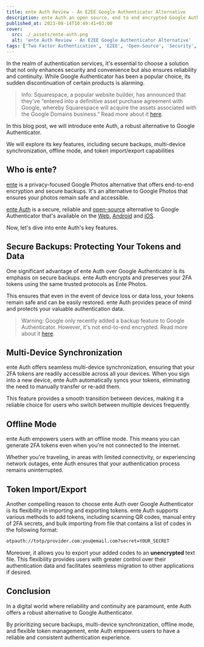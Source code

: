 ```yaml
---
title: ente Auth Review - An E2EE Google Authenticator Alternative
description: ente Auth an open source, end to end encrypted Google Authenticator alternative that offers a secure way to store your 2FA codes and sync them across devices.
published_at: 2023-08-14T10:49:41+03:00
cover:
  src: ./_assets/ente-auth.png
  alt: 'ente Auth Review - An E2EE Google Authenticator Alternative'
tags: ['Two Factor Authentication', 'E2EE', 'Open-Source', 'Security', 'Authenticator', 'Review']
---
```


In the realm of authentication services, it's essential to choose a solution that not only enhances security and convenience but also ensures reliability and continuity. While Google Authenticator has been a popular choice, its sudden discontinuation of certain products is alarming.

> Info: Squarespace, a popular website builder, has announced that they've “entered into a definitive asset purchase agreement with Google, whereby Squarespace will acquire the assets associated with the Google Domains business.” Read more about it [here](https://9to5google.com/2023/06/15/google-domains-squarespace/).

In this blog post, we will introduce ente Auth, a robust alternative to Google Authenticator.

We will explore its key features, including secure backups, multi-device synchronization, offline mode, and token import/export capabilities

## Who is ente?

[ente](https://ente.io/) is a privacy-focused Google Photos alternative that offers end-to-end encryption and secure backups. It's an alternative to Google Photos that ensures your photos remain safe and accessible.

[ente Auth](https://ente.io/blog/auth/) is a secure, reliable and [open-source](https://github.com/ente-io/auth) alternative to Google Authenticator that's available on the [Web](https://auth.ente.io/), [Android](https://play.google.com/store/apps/details?id=io.ente.auth) and [iOS](https://apps.apple.com/us/app/ente-authenticator/id6444121398).

Now, let's dive into ente Auth's key features.

## Secure Backups: Protecting Your Tokens and Data

One significant advantage of ente Auth over Google Authenticator is its emphasis on secure backups. ente Auth encrypts and preserves your 2FA tokens using the same trusted protocols as Ente Photos.

This ensures that even in the event of device loss or data loss, your tokens remain safe and can be easily restored. ente Auth provides peace of mind and protects your valuable authentication data.

> Warning: Google only recently added a backup feature to Google Authenticator. However, it's not end-to-end encrypted. Read more about it [here](https://www.bleepingcomputer.com/news/google/google-will-add-end-to-end-encryption-to-google-authenticator/).

## Multi-Device Synchronization

ente Auth offers seamless multi-device synchronization, ensuring that your 2FA tokens are readily accessible across all your devices.
When you sign into a new device, ente Auth automatically syncs your tokens, eliminating the need to manually transfer or re-add them.

This feature provides a smooth transition between devices, making it a reliable choice for users who switch between multiple devices frequently.

## Offline Mode

ente Auth empowers users with an offline mode. This means you can generate 2FA tokens even when you're not connected to the internet.

Whether you're traveling, in areas with limited connectivity, or experiencing network outages, ente Auth ensures that your authentication process remains uninterrupted.

## Token Import/Export

Another compelling reason to choose ente Auth over Google Authenticator is its flexibility in importing and exporting tokens. ente Auth supports various methods to add tokens, including scanning QR codes, manual entry of 2FA secrets, and bulk importing from file that contains a list of codes in the following format:

```bash
otpauth://totp/provider.com:you@email.com?secret=YOUR_SECRET
```

Moreover, it allows you to export your added codes to an **unencrypted** text file. This flexibility provides users with greater control over their authentication data and facilitates seamless migration to other applications if desired.

## Conclusion

In a digital world where reliability and continuity are paramount, ente Auth offers a robust alternative to Google Authenticator.

By prioritizing secure backups, multi-device synchronization, offline mode, and flexible token management, ente Auth empowers users to have a reliable and consistent authentication experience.
